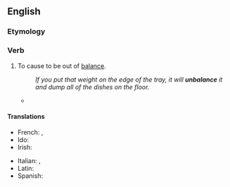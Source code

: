 ==English==

===Etymology===
{{prefix|en|un|balance}}

===Verb===
{{en-verb}}

# {{lb|en|transitive}} To cause to be out of [[balance]].
#: ''If you put that weight on the edge of the tray, it will '''unbalance''' it and dump all of the dishes on the floor.''
#* {{quote-book|1=en|year=1913|author=Sir Arthur Conan Doyle|authorlink=Arthur Conan Doyle|title=The Poison Belt|url=http://www.gutenberg.org/files/126/126-h/126-h.htm|passage=Or, finally, might our awful situation prey upon and '''unbalance''' our minds? A group of insane folk upon a dead world!}}

====Translations====
{{trans-top|to cause to be out of balance}}
* French: {{t+|fr|désaxer}}, {{t+|fr|déséquilibrer}}
* Ido: {{t+|io|desequilibrigar}}
* Irish: {{t|ga|éagothromaigh}}
{{trans-mid}}
* Italian: {{t+|it|squilibrare}}, {{t+|it|sbilanciare}}
* Latin: {{t+|la|commoveō}}
* Spanish: {{t+|es|desequilibrar}}
{{trans-bottom}}